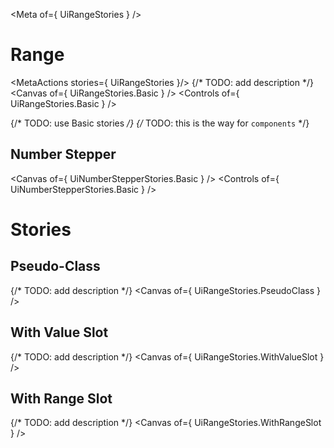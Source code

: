 
<Meta of={ UiRangeStories } />

# Range
<MetaActions stories={ UiRangeStories }/>
{/* TODO: add description */}
<Canvas of={ UiRangeStories.Basic } />
<Controls of={ UiRangeStories.Basic } />

{/* TODO: use Basic stories */}
{/* TODO: this is the way for `components` */}
## Number Stepper
<Canvas of={ UiNumberStepperStories.Basic } />
<Controls of={ UiNumberStepperStories.Basic } />

# Stories
## Pseudo-Class
{/* TODO: add description */}
<Canvas of={ UiRangeStories.PseudoClass } />

## With Value Slot
{/* TODO: add description */}
<Canvas of={ UiRangeStories.WithValueSlot } />

## With Range Slot
{/* TODO: add description */}
<Canvas of={ UiRangeStories.WithRangeSlot } />
